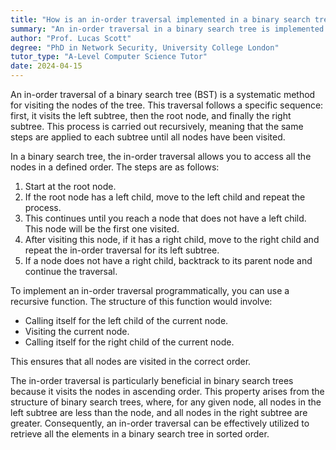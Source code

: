 ```yaml
---
title: "How is an in-order traversal implemented in a binary search tree?"
summary: "An in-order traversal in a binary search tree is implemented by visiting the left subtree, the root, and then the right subtree recursively."
author: "Prof. Lucas Scott"
degree: "PhD in Network Security, University College London"
tutor_type: "A-Level Computer Science Tutor"
date: 2024-04-15
---
```


An in-order traversal of a binary search tree (BST) is a systematic method for visiting the nodes of the tree. This traversal follows a specific sequence: first, it visits the left subtree, then the root node, and finally the right subtree. This process is carried out recursively, meaning that the same steps are applied to each subtree until all nodes have been visited.

In a binary search tree, the in-order traversal allows you to access all the nodes in a defined order. The steps are as follows:

1. Start at the root node.
2. If the root node has a left child, move to the left child and repeat the process.
3. This continues until you reach a node that does not have a left child. This node will be the first one visited.
4. After visiting this node, if it has a right child, move to the right child and repeat the in-order traversal for its left subtree.
5. If a node does not have a right child, backtrack to its parent node and continue the traversal.

To implement an in-order traversal programmatically, you can use a recursive function. The structure of this function would involve:

- Calling itself for the left child of the current node.
- Visiting the current node.
- Calling itself for the right child of the current node.

This ensures that all nodes are visited in the correct order.

The in-order traversal is particularly beneficial in binary search trees because it visits the nodes in ascending order. This property arises from the structure of binary search trees, where, for any given node, all nodes in the left subtree are less than the node, and all nodes in the right subtree are greater. Consequently, an in-order traversal can be effectively utilized to retrieve all the elements in a binary search tree in sorted order.
    